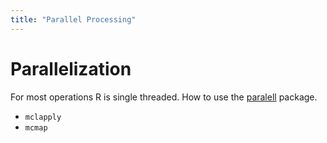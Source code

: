 ```yaml
---
title: "Parallel Processing"
---
```


# Parallelization

For most operations R is single threaded. How to use the [paralell](http://cran.rstudio.org/web/packages/paralell/) package.

- `mclapply`
- `mcmap`

